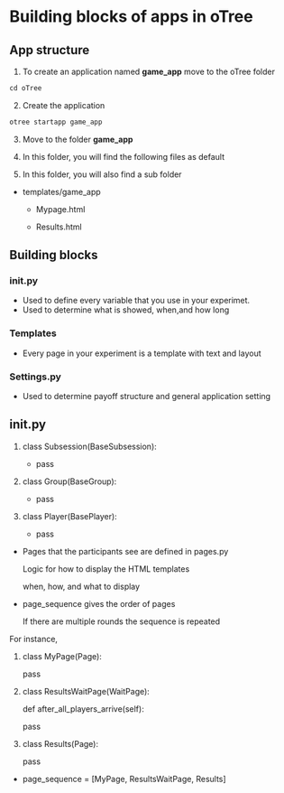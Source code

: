 # Building blocks of apps in oTree

## App structure

1.  To create an application named **game_app** move to the oTree folder

```default
cd oTree
```

2.  Create the application

```default
otree startapp game_app
```

3.  Move to the folder **game_app**

4.  In this folder, you will find the following files as default

5.  In this folder, you will also find a sub folder

-   templates/game_app

    -   Mypage.html

    -   Results.html


## Building blocks

### init.py  

- Used to define every variable that you use in your experimet. 
- Used to determine what is showed, when,and how long

### Templates 

- Every page in your experiment is a template with text and layout

### Settings.py 

- Used to determine payoff structure and general application setting

## init.py

1.  class Subsession(BaseSubsession):

    -   pass

2.  class Group(BaseGroup):

    -   pass

3.  class Player(BasePlayer):

    -   pass

-   Pages that the participants see are defined in pages.py

    Logic for how to display the HTML templates

    when, how, and what to display

-   page_sequence gives the order of pages

    If there are multiple rounds the sequence is repeated

For instance,

1.  class MyPage(Page):

    pass

2.  class ResultsWaitPage(WaitPage):

    def after_all_players_arrive(self):

    pass

3.  class Results(Page):

    pass

-   page_sequence = \[MyPage, ResultsWaitPage, Results\]
